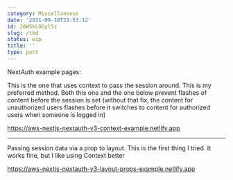 ```yaml
---
category: Miscellaneous
date: '2021-09-18T23:53:12'
id: 20WSkLGGyl5z
slug: /tbd
status: wip
title: ''
type: post
---
```


NextAuth example pages:

This is the one that uses context to pass the session around. This is my preferred method. Both this one and the one below prevent flashes of content before the session is set (without that fix, the content for unauthorized users flashes before it switches to content for authorized users when someone is logged in)

https://aws-nextjs-nextauth-v3-context-example.netlify.app



---

Passing session data via a prop to layout. This is the first thing I tried. It works fine, but I like using Context better 

https://aws-nextjs-nextauth-v3-layout-props-example.netlify.app
